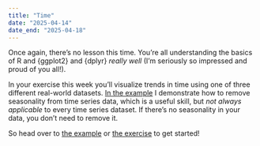 ```yaml
---
title: "Time"
date: "2025-04-14"
date_end: "2025-04-18"
---
```


Once again, there's no lesson this time. You're all understanding the basics of R and {ggplot2} and {dplyr} *really well* (I'm seriously so impressed and proud of you all!).

In your exercise this week you'll visualize trends in time using one of three different real-world datasets. [In the example](/example/13-example.qmd) I demonstrate how to remove seasonality from time series data, which is a useful skill, but *not always applicable* to every time series dataset. If there's no seasonality in your data, you don't need to remove it.

So head over to [the example](/example/13-example.qmd) or [the exercise](/assignment/13-exercise.qmd) to get started!
